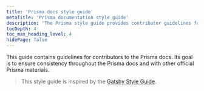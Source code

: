 ```yaml
---
title: 'Prisma docs style guide'
metaTitle: 'Prisma documentation style guide'
description: 'The Prisma style guide provides contributor guidelines for the Prisma docs.'
tocDepth: 4
toc_max_heading_level: 4
hidePage: false
---
```


<TopBlock title={frontMatter.title}>

This guide contains guidelines for contributors to the Prisma docs. Its goal is to ensure consistency throughout the Prisma docs and with other official Prisma materials.

> This style guide is inspired by the [Gatsby Style Guide](https://www.gatsbyjs.org/contributing/gatsby-style-guide/).

<Subsections depth="3" />

</TopBlock>
